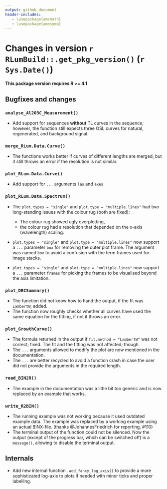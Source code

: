 ```yaml
---
output: github_document
header-includes:
   - \usepackage{amsmath}
   - \usepackage{amssymb}
---
```

<!-- NEWS.md was auto-generated by NEWS.Rmd. Please DO NOT edit by hand!-->

# Changes in version `r RLumBuild::.get_pkg_version()` (`r Sys.Date()`)

**This package version requires R >= 4.1**

## Bugfixes and changes

### `analyse_Al2O3C_Measurement()`
* Add support for sequences **without** TL curves in the sequence; however, the
function still expects three OSL curves for natural, regenerated, and background signal. 

### `merge_RLum.Data.Curve()`
* The functions works better if curves of different lengths are merged, but it still
throws an error if the resolution is not similar. 

### `plot_RLum.Data.Curve()`
* Add support for `...` arguments `las` and `axes`

### `plot_RLum.Data.Spectrum()`
* The `plot.types = "single"` and `plot.type = "multiple.lines"` had two 
long-standing issues with the colour rug (both are fixed):
  * The colour rug showed ugly overplotting, 
  * the colour rug had a resolution that depended on the x-axis (wavelength) scaling. 
  
* `plot.types = "single"` and `plot.type = "multiple.lines"` now support 
a `...` parameter `box` for removing the outer plot frame. The argument
was named `box` to avoid a confusion with the term frames used for image stacks. 

* `plot.types = "single"` and `plot.type = "multiple.lines"` now support 
a `...` parameter `frames` for picking the frames to be visualised beyond the 
axis limitation. 

### `plot_DRCSummary()`
* The function did not know how to hand the output, if the fit was `LambertW`; added. 
* The function now roughly checks whether all curves have used the same equation for the fitting, 
if not it throws an error. 

### `plot_GrowthCurve()`
* The formula returned in the output if `fit.method = "LambertW"` was not correct; fixed. 
The fit and the fitting was not affected; though. 
* The `...` arguments allowed to modify the plot are now mentioned in the documentation.
* The `...` are better recycled to avoid a function crash in case the user did not provide the
arguments in the required length.

### `read_BIN2R()`
* The example in the documentation was a little bit too generic and is now replaced by an example
that works. 

### `write_R2BIN()`
* The running example was not working because it used outdated example data. The example
was replaced by a working example using an actual BINX-file.
(thanks @JohannesFriedrich for reporting, #110)
* The terminal output of the function could not be silenced. Now the output (except
of the progress bar, which can be switched off) is a `message()`, allowing to disable 
the terminal output.

## Internals
* Add new internal function `.add_fancy_log_axis()` to provide a more sophisticated 
log-axis to plots if needed with minor ticks and proper labelling. 

